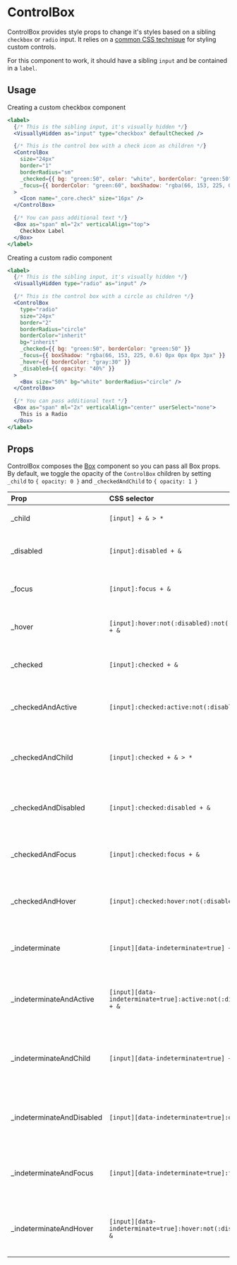 # ControlBox

ControlBox provides style props to change it's styles based on a sibling `checkbox` or `radio` input. It relies on a [common CSS technique](https://dev.to/lkopacz/create-custom-keyboard-accessible-checkboxes-2036) for styling custom controls.

For this component to work, it should have a sibling `input` and be contained in a `label`.

## Usage

Creating a custom checkbox component

```jsx
<label>
  {/* This is the sibling input, it's visually hidden */}
  <VisuallyHidden as="input" type="checkbox" defaultChecked />

  {/* This is the control box with a check icon as children */}
  <ControlBox
    size="24px"
    border="1"
    borderRadius="sm"
    _checked={{ bg: "green:50", color: "white", borderColor: "green:50" }}
    _focus={{ borderColor: "green:60", boxShadow: "rgba(66, 153, 225, 0.6) 0px 0px 0px 3px" }}
  >
    <Icon name="_core.check" size="16px" />
  </ControlBox>

  {/* You can pass additional text */}
  <Box as="span" ml="2x" verticalAlign="top">
    Checkbox Label
  </Box>
</label>
```

Creating a custom radio component

```jsx
<label>
  {/* This is the sibling input, it's visually hidden */}
  <VisuallyHidden type="radio" as="input" />

  {/* This is the control box with a circle as children */}
  <ControlBox
    type="radio"
    size="24px"
    border="2"
    borderRadius="circle"
    borderColor="inherit"
    bg="inherit"
    _checked={{ bg: "green:50", borderColor: "green:50" }}
    _focus={{ boxShadow: "rgba(66, 153, 225, 0.6) 0px 0px 0px 3px" }}
    _hover={{ borderColor: "gray:30" }}
    _disabled={{ opacity: "40%" }}
  >
    <Box size="50%" bg="white" borderRadius="circle" />
  </ControlBox>

  {/* You can pass additional text */}
  <Box as="span" ml="2x" verticalAlign="center" userSelect="none">
    This is a Radio
  </Box>
</label>
```

## Props

ControlBox composes the [Box](./box) component so you can pass all Box props. By default, we toggle the opacity of the `ControlBox` children by setting `_child` to `{ opacity: 0 }` and `_checkedAndChild` to `{ opacity: 1 }`

| Prop | CSS selector | Description |
| :--- | :----------- | :---------- |
| \_child | `[input] + & > *` | Styles for the child of the `ControlBox` |
| \_disabled | `[input]:disabled + &` | Styles for when the sibling `input` is disabled |
| \_focus | `[input]:focus + &` | Styles for when the sibling `input` is focused |
| \_hover | `[input]:hover:not(:disabled):not(:checked):not(:focus) + &` | Styles for when the sibling `input` is hovered |
| \_checked | `[input]:checked + &` | Styles for when the sibling `input` is checked |
| \_checkedAndActive | `[input]:checked:active:not(:disabled):not(:focus) + &` | Styles for when the sibling `input` is checked and actived |
| \_checkedAndChild | `[input]:checked + & > *` | Styles for the child of the `ControlBox` when the sibling `input` is checked |
| \_checkedAndDisabled | `[input]:checked:disabled + &` | Styles for when the sibling `input` is checked and disabled |
| \_checkedAndFocus | `[input]:checked:focus + &` | Styles for when the sibling `input` is checked and focused |
| \_checkedAndHover | `[input]:checked:hover:not(:disabled):not(:focus) + &` | Styles for when the sibling `input` is checked and hovered |
| \_indeterminate | `[input][data-indeterminate=true] + &` | Styles for when the sibling `input` is indeterminate |
| \_indeterminateAndActive | `[input][data-indeterminate=true]:active:not(:disabled):not(:focus) + &` | Styles for when the sibling `input` is indeterminate and actived |
| \_indeterminateAndChild | `[input][data-indeterminate=true] + & > *` | Styles for the child of the `ControlBox` when the sibling `input` is indeterminate |
| \_indeterminateAndDisabled | `[input][data-indeterminate=true]:disabled + &` | Styles for when the sibling `input` is indeterminate and disabled |
| \_indeterminateAndFocus | `[input][data-indeterminate=true]:focus + &` | Styles for when the sibling `input` is indeterminate and focused |
| \_indeterminateAndHover | `[input][data-indeterminate=true]:hover:not(:disabled):not(:focus) + &` | Styles for when the sibling `input` is indeterminate and hovered |

